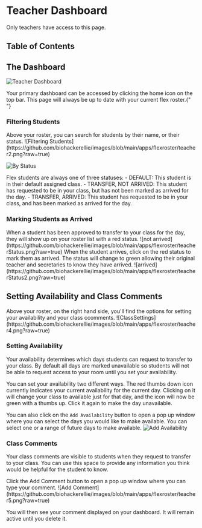 

# Teacher Dashboard

<Callout type="warning">Only teachers have access to this page.</Callout>

## Table of Contents

## The Dashboard

![Teacher Dashboard](https://github.com/biohackerellie/images/blob/main/apps/flexroster/teacher1.png?raw=true)

<Home /> Your primary dashboard can be accessed by clicking the home icon on the
top bar. This page will always be up to date with your current flex roster.{" "}

### Filtering Students

<Callout type="info">
Above your roster, you can search for students by their name, or their status. 
![Filtering Students](https://github.com/biohackerellie/images/blob/main/apps/flexroster/teacher2.png?raw=true)

![By Status](https://github.com/biohackerellie/images/blob/main/apps/flexroster/teacher3.png?raw=true)

</Callout>

Flex students are always one of three statuses: - DEFAULT: This student is in their default assigned class. - TRANSFER, NOT ARRIVED: This student has requested to be in your class, but has not been marked as arrived for the day. - TRANSFER, ARRIVED: This student has requested to be in your class, and has been marked as arrived for the day.

### Marking Students as Arrived

<Callout type="error">
  When a student has been approved to transfer to your class for the day, they
  will show up on your roster list with a red status. ![not
  arrived](https://github.com/biohackerellie/images/blob/main/apps/flexroster/teacherStatus.png?raw=true)
</Callout>
<Callout type="success">
  When the student arrives, click on the red status to mark them as arrived. The
  status will change to green allowing their original teacher and secretaries to
  know they have arrived.
  ![arrived](https://github.com/biohackerellie/images/blob/main/apps/flexroster/teacherStatus2.png?raw=true)
</Callout>

## Setting Availability and Class Comments

<Callout>
  Above your roster, on the right hand side, you'll find the options for setting
  your availability and your class ccomments.
  ![ClassSettings](https://github.com/biohackerellie/images/blob/main/apps/flexroster/teacher4.png?raw=true)
</Callout>

### Setting Availability

Your availability determines which days students can request to transfer to your class. By default all days are marked unavailable so students will not be able to request access to your room until you set your availability.

You can set your availability two different ways. The red thumbs down icon currently indicates your current availability for the current day. Clicking on it will change your class to available just for that day, and the icon will now be green with a thumbs up. Click it again to make the day unavailable.

You can also click on the `Add Availability` button to open a pop up window where you can select the days you would like to make available. You can select one or a range of future days to make available.
![Add Availability](https://github.com/biohackerellie/images/blob/main/apps/flexroster/teacher9.png?raw=true)

### Class Comments

Your class comments are visible to students when they request to transfer to your class. You can use this space to provide any information you think would be helpful for the student to know.

<Callout type="info">
  Click the Add Comment button to open a pop up window where you can type your
  comment. ![Add
  Comment](https://github.com/biohackerellie/images/blob/main/apps/flexroster/teacher5.png?raw=true)
</Callout>

You will then see your comment displayed on your dashboard. It will remain active until you delete it.
